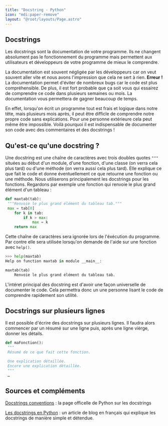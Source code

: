 ```yaml
---
title: "Docstring - Python"
icon: "mdi:paper-remove"
layout: "@root/layouts/Page.astro"
---
```


## Docstrings

Les docstrings sont la documentation de votre programme. Ils ne changent
absolument pas le fonctionnement du programme mais permettent aux utilisateurs
et développeurs de votre programme de mieux le comprendre.

La documentation est souvent négligée par les développeurs car on veut souvent
aller vite et nous avons l'impression que cela ne sert à rien. **Erreur !** La
documentation permet d'éviter de nombreux bugs car le code est plus
compréhensible. De plus, il est fort probable que ça soit vous qui essairez de
comprendre ce code dans plusieurs semaines ou mois. La documentation vous
permettera de gagner beaucoup de temps.

En effet, lorsqu'on écrit un programme tout est frais et logique dans notre
tête, mais plusieurs mois après, il peut être difficle de comprendre notre
propre code sans explications. Pour une personne extérieure cela peut même
être impossible. Voilà pourquoi il est indispensable de documenter son code
avec des commentaires et des docstrings !

## Qu'est-ce qu'une docstring ?

Une docstring est une chaîne de caractères avec trois doubles quotes `"""`
situées au début d'un module, d'une fonction, d'une classe (on verra cela plus
tard) ou d'une méthode (on verra aussi cela plus tard). Elle explique ce que
fait le code et donne éventuellement ce que retourne une fonction ou une
méthode. Nous utiliserons principalement les docstrings pour les fonctions.
Regardons par exemple une fonction qui renvoie le plus grand élément d'un
tableau :

```py
def maxtab(tab):
 """Renvoie le plus grand élément du tableau tab."""
 max = tab[0]
    for k in tab:
        if k > max:
            max = k
    return max
```

Cette chaîne de caractères sera ignorée lors de l'éxécution du programme. Par
contre elle sera utilisée lorsqu'on demande de l'aide sur une fonction avec
`help()`.

```py
>>> help(maxtab)
Help on function maxtab in module __main__:

maxtab(tab)
    Renvoie le plus grand élément du tableau tab.
```

L'intéret principal des docstring est d'avoir une façon universelle de
documenter le code. Cela permettra donc un une personne lisant le code de
comprendre rapidement son utilité.

## Docstrings sur plusieurs lignes

Il est possible d'écrire des docstrings sur plusieurs lignes. Il faudra alors
commencer par un résumé sur une ligne puis, après une ligne vièrge, donner les
détails.

```py
def maFonction():
 """
 Résumé de ce que fait cette fonction.

 Une explication détaillée.
 Encore une explication détaillée.
 """
 …
```

## Sources et compléments

[Docstrings conventions](https://www.python.org/dev/peps/pep-0257/) : la page officelle de Python sur les docstrings

[Les docstrings en Python](http://sametmax.com/les-docstrings/) : un article de blog en français qui explique les docstrings de manière simple et détendue.
